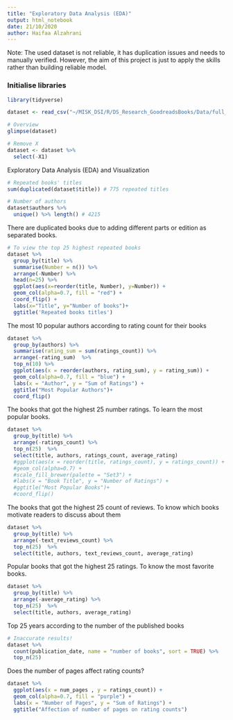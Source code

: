 ```yaml
---
title: "Exploratory Data Analysis (EDA)"
output: html_notebook
date: 21/10/2020
author: Haifaa Alzahrani
---
```


Note: The used dataset is not reliable, it has duplication issues and needs to manually verified. However, the aim of this project is just to apply the skills rather than building reliable model. 

### Initialise libraries
```r
library(tidyverse)
```

```r
dataset <- read_csv("~/MISK_DSI/R/DS_Research_GoodreadsBooks/Data/full_books.csv")

# Overview
glimpse(dataset)

```

```r
# Remove X
dataset <- dataset %>%
  select(-X1)
```

Exploratory Data Analysis (EDA) and Visualization

```r
# Repeated books' titles
sum(duplicated(dataset$title)) # 775 repeated titles
```

```r
# Number of authors
dataset$authors %>% 
  unique() %>% length() # 4215
```

There are duplicated books due to adding different parts or edition as separated books.
```r
# To view the top 25 highest repeated books
dataset %>%
  group_by(title) %>%
  summarise(Number = n()) %>%
  arrange(-Number) %>%
  head(n=25) %>%  
  ggplot(aes(x=reorder(title, Number), y=Number)) +
  geom_col(alpha=0.7, fill = "red") +
  coord_flip() +
  labs(x="Title", y="Number of books")+
  ggtitle('Repeated books titles')
```
The most 10 popular authors according to rating count for their books
```r
dataset %>%
  group_by(authors) %>%
  summarise(rating_sum = sum(ratings_count)) %>%
  arrange(-rating_sum)  %>%
  top_n(10) %>%
  ggplot(aes(x = reorder(authors, rating_sum), y = rating_sum)) + 
  geom_col(alpha=0.7, fill = "blue") +
  labs(x = "Author", y = "Sum of Ratings") +
  ggtitle("Most Popular Authors")+
  coord_flip()
```
The books that got the highest 25 number ratings.
To learn the most popular books.
```r
dataset %>%
  group_by(title) %>%
  arrange(-ratings_count) %>%
  top_n(25)  %>%
  select(title, authors, ratings_count, average_rating)
  #ggplot(aes(x = reorder(title, ratings_count), y = ratings_count)) + 
  #geom_col(alpha=0.7) +
  #scale_fill_brewer(palette = "Set3") +
  #labs(x = "Book Title", y = "Number of Ratings") +
  #ggtitle("Most Popular Books")+
  #coord_flip()
```
The books that got the highest 25 count of reviews. 
To know which books motivate readers to discuss about them 
```r
dataset %>%
  group_by(title) %>%
  arrange(-text_reviews_count) %>%
  top_n(25)  %>%
  select(title, authors, text_reviews_count, average_rating)
```
Popular books that got the highest 25 ratings.
To know the most favorite books.
```r
dataset %>%
  group_by(title) %>%
  arrange(-average_rating) %>%
  top_n(25)  %>%
  select(title, authors, average_rating)
```
Top 25 years according to the number of the published books
```r
# Inaccurate results!
dataset %>%
  count(publication_date, name = "number of books", sort = TRUE) %>%
  top_n(25) 
```
Does the number of pages affect rating counts? 
```r
dataset %>%
  ggplot(aes(x = num_pages , y = ratings_count)) + 
  geom_col(alpha=0.7, fill = "purple") +
  labs(x = "Number of Pages", y = "Sum of Ratings") +
  ggtitle("Affection of number of pages on rating counts")
```


